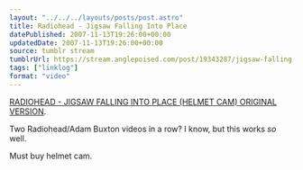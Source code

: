 ```yaml
---
layout: "../../../layouts/posts/post.astro"
title: Radiohead - Jigsaw Falling Into Place
datePublished: 2007-11-13T19:26:00+00:00
updatedDate: 2007-11-13T19:26:00+00:00
source: tumblr stream
tumblrUrl: https://stream.anglepoised.com/post/19343287/jigsaw-falling-into-place-helmet-cam-original
tags: ["linklog"]
format: "video"
---
```



<YouTube id="https://www.youtube.com/watch?v=UKrsBVFsfIQ" />

[RADIOHEAD - JIGSAW FALLING INTO PLACE (HELMET CAM) ORIGINAL VERSION][1].

Two Radiohead/Adam Buxton videos in a row? I know, but this works _so_ well.

Must buy helmet cam.

[1]: https://www.youtube.com/watch?v=UKrsBVFsfIQ
